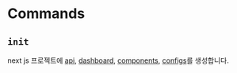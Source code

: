 # Commands

## `init`

next js 프로젝트에 [api](/guide/2.next/3.api.html), [dashboard](/guide/2.next/2.dashboard.html), [components](/guide/2.next/5.components.html), [configs](/guide/2.next/4.configs.html)를 생성합니다.